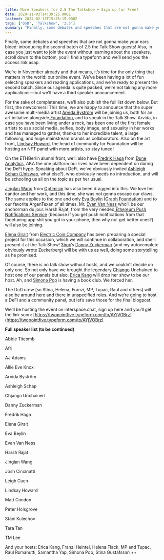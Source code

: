 ```yaml
---
title: More Speakers for 2.5 The Talkshow + Sign up for Free!
date: 2020-11-03T14:39:25.000Z
lastmod: 2024-02-13T15:55:15.000Z
tags: ['DoD', 'Talkshow', '2.5']
summary: "Finally, some debates and speeches that are not gonna make your ears bleed: introducing the second batch of 2.5 the Talk Show guests! Also…"
---
```


Finally, some debates and speeches that are not gonna make your ears bleed: introducing the second batch of 2.5 the Talk Show guests! Also, in case you just want to join the event without learning about the speakers, scroll down to the bottom, you’ll find a typeform and we’ll send you the access link asap.

We’re in November already and that means, it’s time for the only thing that matters in the world: our online event. We’ve been having a lot of fun selecting speakers and reading applications, and we’re ready to present the second batch. Since our agenda is quite packed, we’re not taking any more applications — but we’ll have a third speaker announcement.

For the sake of completeness, we’ll also publish the full list down below. But first, the newcomers! This time, we are happy to announce that the super awesome multi-media artist [Arvida Byström](https://www.instagram.com/arvidabystrom/) will be joining us, both for an art initiative alongside[ Foundation](https://foundation.app/), and to speak in the Talk Show. Arvida, in case you have been living under a rock, has been one of the first female artists to use social media, selfies, body image, and sexuality in her works and has managed to gather, thanks to her incredible talent, a large following, and huge mainstream brands as collaborators. Also on the art front, [Lindsay Howard](http://twitter.com/lindsay_howard), the head of community for Foundation will be hosting an NFT panel with more artists, so stay tuned!

On the ETHBerlin alumni front, we’ll also have [Fredrik Haga](http://twitter.com/hagaetc) from [Dune Analytics](https://www.duneanalytics.com/), AKA the one platform our lives have been dependent on during the DeFi hype. Speaking about DeFi, we’ve obviously invited [Ashleigh Schap ](https://twitter.com/ashleighschap)[(Uniswap](https://uniswap.org/), what else?), who obviously needs no introduction, and will be schooling us all on the topic as per her usual.

[Jinglan Wang](https://twitter.com/jinglanW) from [Optimism](https://optimism.io/) has also been dragged into this. We love her candor and her work, and this time, she was not gonna escape our claws. The same applies to the one and only [Eva Beylin](https://twitter.com/evabeylin) ([Graph Foundation](https://thegraph.com/)) and to our favorite ArgenTexan of all times, Mr. [Evan Van Ness](https://twitter.com/evan_van_ness) who’ll be our anchorman du jour. Harsh Rajat, from the very needed[ Ethereum Push Notifications Service](https://twitter.com/epnsproject) (because if you get push notifications from that facetuning app shit you got in your phone, then why not get better ones?) will also be joining.

[Elena Giralt](https://twitter.com/elenita_tweets) from [Electric Coin Company](https://electriccoin.co/) has been preparing a special project for this occasion, which we will continue in collaboration, and she’ll present it at the Talk Show! [3box](https://3box.io/)’s [Danny Zuckerman](https://twitter.com/dazuck) (and my autocomplete obviously wrote Zuckerberg) will be with us as well, doing some storytelling as he promised.

Of course, there is no talk show without hosts, and we couldn’t decide on only one. So not only have we brought the legendary [Chjango](https://twitter.com/chjango) Unchained to host one of our panels but also, [Erica Kang](https://twitter.com/ekang426) will drop her show to be our host. Ah, and [Simona Pop](https://twitter.com/Sim_Pop) is having a book club. We forced her.

The DoD crew (so Stina, Helena, Franzi, MP, Tupac, Raul and others) will also be around here and there in unspecified roles. And we’re going to host a DeFi and a community panel, but let’s save those for the final blogpost.

We’ll be hosting the event on interspace.chat, sign up here and you’ll get the link soon: [https://twopointfive.typeform.com/to/AYjVOBrz](https://twopointfive.typeform.com/to/AYjVOBrz)

**Full speaker list (to be continued)**

Abbie Titcomb

Afri

AJ Adams

Allie Eve Knox

Arvida Byström

Ashleigh Schap

Chjango Unchained

Danny Zuckerman

Fredrik Haga

Elena Giralt

Eva Beylin

Evan Van Ness

Harsh Rajat

Jinglan Wang

Josh Cincinatti

Leigh Cuen

Lindsay Howard

Matt Condon

Peter Holsgrove

Stani Kulechov

Tara Tan

TM Lee

And your hosts: Erica Kang, Franzi Heintel, Helena Flack, MP and Tupac, Raul Romanutti, Samantha Yap, Simona Pop, Stina Gustafsson ++
